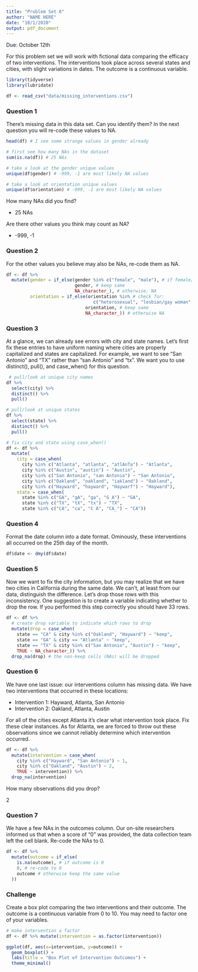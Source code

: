 ```yaml
---
title: "Problem Set 6"
author: "NAME HERE"
date: "10/1/2020"
output: pdf_document
---
```


Due: October 12th

For this problem set we will work with fictional data comparing the efficacy of two interventions. The interventions took place across several states and cities, with slight variations in dates. The outcome is a continuous variable.

```r
library(tidyverse)
library(lubridate)

df <- read_csv("data/missing_interventions.csv")
```

### Question 1

There's missing data in this data set. Can you identify them? In the next question you will re-code these values to NA.

```r
head(df) # I see some strange values in gender already

# first see how many NAs in the dataset 
sum(is.na(df)) # 25 NAs

# take a look at the gender unique values
unique(df$gender) # -999, -1 are most likely NA values

# take a look at orientation unique values
unique(df$orientation) # -999, -1 are most likely NA values
```

How many NAs did you find? 

* 25 NAs

Are there other values you think may count as NA?

* -999, -1 

\newpage

### Question 2

For the other values you believe may also be NAs, re-code them as NA. 
```r
df <- df %>%
  mutate(gender = if_else(gender %in% c("female", "male"), # if female/male 
                          gender, # keep same
                          NA_character_), # otherwise, NA
         orientation = if_else(orientation %in% # check for:
                                 c("heterosexual", "lesbian/gay woman", "gay", "other"),
                              orientation, # keep same 
                              NA_character_)) # otherwise NA
```

\newpage

### Question 3

At a glance, we can already see errors with city and state names. Let's first fix these entries to have uniform naming where cities are properly capitalized and states are capitalized. For example, we want to see "San Antonio" and "TX" rather than "san Antonio" and "tx". We want you to use distinct(), pull(), and case_when() for this question.

```r
 # pull/look at unique city names
df %>%
  select(city) %>%
  distinct() %>%
  pull()

# pull/look at unique states 
df %>% 
  select(state) %>%
  distinct() %>%
  pull()

# fix city and state using case_when()
df <- df %>%
  mutate(
    city = case_when(
      city %in% c("Atlanta", "atlanta", "atlAnTa") ~ "Atlanta",
      city %in% c("Austin", "austin") ~ "Austin",
      city %in% c("San Antonio", "san Antonio") ~ "San Antonio",
      city %in% c("Oakland", "oakland", "iakland") ~ "Oakland",
      city %in% c("Hayward", "hayward", "Haywarf") ~ "Hayward"),
    state = case_when(
      state %in% c("GA", "gA", "ga", "G A") ~ "GA",
      state %in% c("TX", "tX", "tx") ~ "TX",
      state %in% c("CA", "ca", "C A", "CA_") ~ "CA"))
```

\newpage

### Question 4

Format the date column into a date format. Ominously, these interventions all occurred on the 25th day of the month.

```r
df$date <- dmy(df$date)
```

\newpage

### Question 5

Now we want to fix the city information, but you may realize that we have two cities in California during the same date. We can't, at least from our data, distinguish the difference. Let's drop those rows with this inconsistency. One suggestion is to create a variable indicating whether to drop the row. If you performed this step correctly you should have 33 rows.

```r
df <- df %>%
  # create drop variable to indicate which rows to drop
  mutate(drop = case_when(
    state == "CA" & city %in% c("Oakland", "Hayward") ~ "keep",
    state == "GA" & city == "Atlanta" ~ "keep",
    state == "TX" & city %in% c("San Antonio", "Austin") ~ "keep",
    TRUE ~ NA_character_)) %>%
  drop_na(drop) # the non-keep cells (NAs) will be dropped
```

\newpage

### Question 6

We have one last issue: our interventions column has missing data. We have two interventions that occurred in these locations:

* Intervention 1: Hayward, Atlanta, San Antonio
* Intervention 2: Oakland, Atlanta, Austin

For all of the cities except Atlanta it's clear what intervention took place. Fix these clear instances. As for Atlanta, we are forced to throw out these observations since we cannot reliably determine which intervention occurred. 

```r
df <- df %>%
  mutate(intervention = case_when(
    city %in% c("Hayward", "San Antonio") ~ 1,
    city %in% c("Oakland", "Austin") ~ 2,
    TRUE ~ intervention)) %>%
  drop_na(intervention)
```

How many observations did you drop?

2

\newpage

### Question 7

We have a few NAs in the outcomes column. Our on-site researchers informed us that when a score of "0" was provided, the data collection team left the cell blank. Re-code the NAs to 0. 

```r
df <- df %>%
  mutate(outcome = if_else(
    is.na(outcome), # if outcome is 0
    0, # re-code to 0
    outcome # otherwise keep the same value
  ))
```


### Challenge

Create a box plot comparing the two interventions and their outcome. The outcome is a continuous variable from 0 to 10. You may need to factor one of your variables.

```r
# make intervention a factor
df <- df %>% mutate(intervention = as.factor(intervention))

ggplot(df, aes(x=intervention, y=outcome)) +
  geom_boxplot() +
  labs(title = "Box Plot of Intervention Outcomes") +
  theme_minimal()
```
